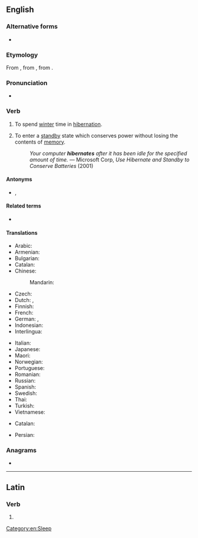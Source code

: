 ==English==

===Alternative forms===
* {{l|en|hybernate}} {{qualifier|obsolete}}

===Etymology===
From {{etyl|la|en}} {{m|la|hibernātus}}, from {{m|la|hibernō}}, from {{m|la|hībernus||winter}}.

===Pronunciation===
* {{IPA|/ˈhaɪbəˌneɪt/|lang=en}}

===Verb===
{{en-verb|hibernat}}

# {{lb|en|intransitive}} To spend [[winter]] time in [[hibernation]].
# {{lb|en|intransitive|computing}} To enter a [[standby]] state which conserves power without losing the contents of [[memory]].
#: ''Your computer '''hibernates''' after it has been idle for the specified amount of time.'' &mdash; Microsoft Corp, ''Use Hibernate and Standby to Conserve Batteries'' (2001)

====Antonyms====
* {{l|en|aestivate}}, {{l|en|estivate}}

====Related terms====
* {{l|en|hibernal}}

====Translations====
{{trans-top|winter sleep}}
* Arabic: {{t|ar|أَسْبَتَ}}
* Armenian: {{t+|hy|ձմեռել}}
* Bulgarian: {{t|bg|зимен сън|m|sc=Cyrl}}
* Catalan: {{t+|ca|hibernar}}
* Chinese:
*: Mandarin: {{t+|cmn|冬眠|tr=dōngmián|sc=Hani}}
* Czech: {{t+|cs|přezimovat}}
* Dutch: {{t+|nl|overwinteren}}, {{t|nl|een winterslaap houden}}
* Finnish: {{t|fi|horrostaa}}
* French: {{t+|fr|hiberner}}
* German: {{t|de|Winterschlaf halten}}, {{t+|de|überwintern}}
* Indonesian: {{t+|id|hibernasi}}
* Interlingua: {{t|ia|hibernar}}
{{trans-mid}}
* Italian: {{t+|it|ibernare}}
* Japanese: {{t-check|ja|冬眠|tr=とうみんする, tōmin-suru|alt=冬眠する|sc=Jpan}} <!-- was "[[冬眠]]する" - assumed inflected form or vocalised spelling; please verify if linking is acceptable. see [[User:Kephir/gadgets/xte#Translation_fixing]] -->
* Maori: {{t|mi|moemakariri}}
* Norwegian: {{t+|no|hibernere}}
* Portuguese: {{t+|pt|hibernar}}
* Romanian: {{t+|ro|hiberna}}
* Russian: {{t+|ru|зимова́ть}}
* Spanish: {{t+|es|hibernar}}
* Swedish: {{t+|sv|övervintra}}
* Thai: {{t|th|จำศีล|sc=Thai}}
* Turkish: {{t+|tr|kış uykusuna yatmak}}
* Vietnamese: {{t+|vi|ngủ đông}}
{{trans-bottom}}

{{trans-top|computer standby}}
* Catalan: {{t+|ca|hibernar}}
{{trans-mid}}
* Persian: {{t+|fa|خواب زمستانی|sc=fa-Arab}}
{{trans-bottom}}

===Anagrams===
* {{anagrams|en|breathe in|inbreathe}}

[[Category:en:Sleep]]

----

==Latin==

===Verb===
{{la-verb-form|hībernāte}}

# {{inflection of|hībernō||1|p|pres|actv|impr|lang=la}}